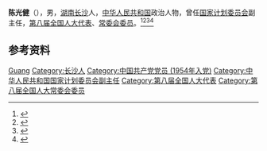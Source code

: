 {{Otheruses|other=名为陈光健的其他人物|陈光健}}

'''陈光健'''（{{bd|1928年|}}），男，[[湖南|湖南]][[长沙|长沙]]人，[[中华人民共和国|中华人民共和国]]政治人物，曾任[[中华人民共和国国家计划委员会|国家计划委员会]]副主任，[[第八届全国人大代表|第八届全国人大代表]]、[[第八届全国人大常委会委员|常委会委员]]。<ref>{{Cite book|title=中华人民共和国职官志|author=何虎生, 李耀东, 向常福主编|publisher=中国社会出版社|year=2003|isbn=9787800883934|location=北京|pages=}}</ref><ref>{{cite book|title=中囯人名大辞典·现任党政军领导人物卷|author=廖盖隆等编|year=1990|publisher=上海辞书出版社|location=上海|page=}}</ref><ref>{{cite book|title=中囯人名大辞典·当代人物卷|author=廖盖隆等编|year=1990|publisher=上海辞书出版社|location=上海|page=}}</ref><ref>{{Cite book|title=中国共产党人名大辞典|author=盛平主编|publisher=中国国际广播出版社|year=1991|isbn=|location=北京|pages=}}</ref>

== 参考资料 ==
{{reflist}}

{{中国人物小作品}}

{{Authority control}}
{{DEFAULTSORT:Chen陈}}
[[Category:陈姓|Guang]]
[[Category:长沙人|Category:长沙人]]
[[Category:中国共产党党员_(1954年入党)|Category:中国共产党党员 (1954年入党)]]
[[Category:中华人民共和国国家计划委员会副主任|Category:中华人民共和国国家计划委员会副主任]]
[[Category:第八届全国人大代表|Category:第八届全国人大代表]]
[[Category:第八届全国人大常委会委员|Category:第八届全国人大常委会委员]]